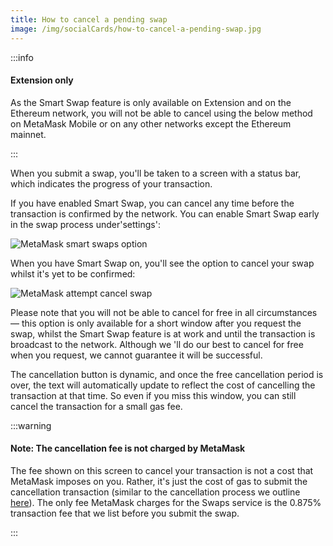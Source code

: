 ```yaml
---
title: How to cancel a pending swap
image: /img/socialCards/how-to-cancel-a-pending-swap.jpg
---
```



<CustomLayout />

:::info

#### Extension only

As the Smart Swap feature is only available on Extension and on the Ethereum network, you will not be able to cancel using the below method on MetaMask Mobile or on any other networks except the Ethereum mainnet.

:::

When you submit a swap, you'll be taken to a screen with a status bar, which indicates the progress of your transaction.

If you have enabled Smart Swap, you can cancel any time before the transaction is confirmed by the network. You can enable Smart Swap early in the swap process under'settings':

<div class="center-container">
  <div class="img-small">
    <img
      src={
        require("../../img/token-swaps/how-to-cancel-a-pending-swap/MetaMask_smart_swaps_option.gif")
          .default
      }
      alt="MetaMask smart swaps option"
    />
  </div>
</div>

When you have Smart Swap on, you'll see the option to cancel your swap whilst it's yet to be confirmed:

<div class="center-container">
  <div class="img-small">
    <img
      src={
        require("../../img/token-swaps/how-to-cancel-a-pending-swap/MetaMask_attempt_cancel_swap.png")
          .default
      }
      alt="MetaMask attempt cancel swap"
    />
  </div>
</div>

Please note that you will not be able to cancel for free in all circumstances — this option is only available for a short window after you request the swap, whilst the Smart Swap feature is at work and until the transaction is broadcast to the network. Although we 'll do our best to cancel for free when you request, we cannot guarantee it will be successful.

The cancellation button is dynamic, and once the free cancellation period is over, the text will automatically update to reflect the cost of cancelling the transaction at that time. So even if you miss this window, you can still cancel the transaction for a small gas fee.

:::warning

#### Note: The cancellation fee is not charged by MetaMask

The fee shown on this screen to cancel your transaction is not a cost that MetaMask imposes on you. Rather, it's just the cost of gas to submit the cancellation transaction (similar to the cancellation process we outline [here](/transactions-and-gas/transactions/how-to-speed-up-or-cancel-a-pending-transaction)). The only fee MetaMask charges for the Swaps service is the 0.875% transaction fee that we list before you submit the swap.

:::
